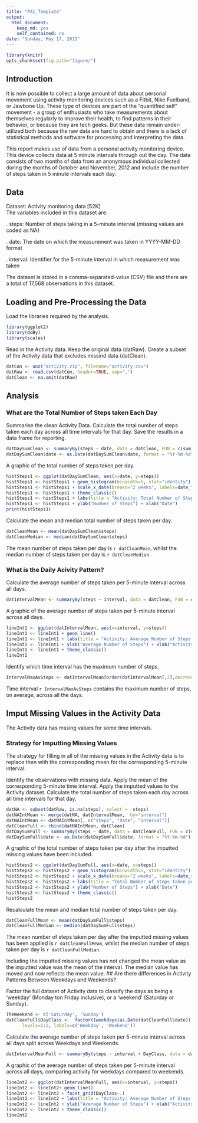 ```yaml
---
title: "PA1_Template"
output:
  html_document:
    keep_md: yes
    self_contained: no
date: "Sunday, May 17, 2015"
---
```


```r
library(knitr)
opts_chunk$set(fig.path="figure/")
```
## Introduction

It is now possible to collect a large amount of data about personal movement using activity monitoring devices such as a Fitbit, Nike Fuelband, or Jawbone Up. These type of devices are part of the "quantified self" movement - a group of enthusiasts who take measurements about themselves regularly to improve their health, to find patterns in their behavior, or because they are tech geeks. But these data remain under-utilized both because the raw data are hard to obtain and there is a lack of statistical methods and software for processing and interpreting the data.

This report makes use of data from a personal activity monitoring device. This device collects data at 5 minute intervals through out the day. The data consists of two months of data from an anonymous individual collected during the months of October and November, 2012 and include the number of steps taken in 5 minute intervals each day.

## Data

Dataset: Activity monitoring data [52K]  
The variables included in this dataset are:

. steps: Number of steps taking in a 5-minute interval (missing values are coded as NA)

. date: The date on which the measurement was taken in YYYY-MM-DD format

. interval: Identifier for the 5-minute interval in which measurement was taken

The dataset is stored in a comma-separated-value (CSV) file and there are a total of 17,568 observations in this dataset.


## Loading and Pre-Processing the Data

Load the libraries required by the analysis.

```r
library(ggplot2)
library(doBy)
library(scales)

```

Read in the Activity data. 
Keep the original data (datRaw). Create a subset of the Activity data that excludes missind data (datClean).
```r
datCon <- unz("activity.zip", filename="activity.csv")
datRaw <- read.csv(datCon, header=TRUE, sep=",")
datClean <- na.omit(datRaw)
```

## Analysis

### What are the Total Number of Steps taken Each Day

Summarise the clean Activity Data. Calculate the total number of steps taken each day across all time intervals for that day. Save the results in a data frame for reporting.
```r
datDaySumClean <- summaryBy(steps ~ date, data = datClean, FUN = c(sum), keep.names=TRUE) 
datDaySumClean$date <- as.Date(datDaySumClean$date, format = "%Y-%m-%d")
```

A graphic of the total number of steps taken per day.
```r
histSteps1 <- ggplot(datDaySumClean, aes(x=date, y=steps))
histSteps1 <- histSteps1 + geom_histogram(binwidth=5, stat="identity")
histSteps1 <- histSteps1 + scale_x_date(breaks="2 weeks", labels=date_format("%Y-%m-%d") )
histSteps1 <- histSteps1 + theme_classic()
histSteps1 <- histSteps1 + labs(title = "Activity: Total Number of Steps Taken per Day")
histSteps1 <- histSteps1 + ylab("Number of Steps") + xlab("Date")
print(histSteps1)
```

Calculate the mean and median total number of steps taken per day.
```r
datCleanMean <- mean(datDaySumClean$steps)
datCleanMedian <- median(datDaySumClean$steps)
```
The mean number of steps taken per day is `r datCleanMean`, whilst the median number of steps taken per day is `r datCleanMedian`.

### What is the Daily Acivity Pattern?

Calculate the average number of steps taken per 5-minute interval across all days.
```r
datIntervalMean <- summaryBy(steps ~ interval, data = datClean, FUN = c(mean), na.rm=TRUE, keep.names=TRUE)
```
A graphic of the average number of steps taken per 5-minute interval across all days.
```r
lineInt1 <- ggplot(datIntervalMean, aes(x=interval, y=steps))
lineInt1 <- lineInt1 + geom_line()
lineInt1 <- lineInt1 + labs(title = "Activity: Average Number of Steps Taken per Activity Interval")
lineInt1 <- lineInt1 + ylab("Average Number of Steps") + xlab("Activity 5-minute Interval")
lineInt1 <- lineInt1 + theme_classic()
lineInt1
```


Identify which time interval has the maximum number of steps.
```r
IntervalMaxAvSteps <- datIntervalMean[order(datIntervalMean[,2],decreasing=TRUE)[1],1]
```
Time interval `r IntervalMaxAvSteps` contains the maximum number of steps, on average, across all the days.

## Imput Missing Values in the Activity Data

The Activity data has mssing values for some time intervals. 

### Strategy for Imputting Missing Values
The strategy for filling in all of the missing values in the Activity data is to replace then with the corresponding mean for the corresponding 5-minute interval.

Identify the observations with missing data. Apply the mean of the corresponding 5-minute time interval. Apply the imputted values to the Activity dataset. Calculate the total number of steps taken each day across all time intervals for that day.
```r
datNA <- subset(datRaw, is.na(steps), select = -steps)
datNAIntMean <- merge(datNA, datIntervalMean,  by="interval")
datNAIntMean <- datNAIntMean[, c("steps", "date", "interval")]
datCleanFull <- rbind(datNAIntMean, datClean)
datDaySumFull <- summaryBy(steps ~ date, data = datCleanFull, FUN = c(sum), keep.names=TRUE) 
datDaySumFull$date <- as.Date(datDaySumFull$date, format = "%Y-%m-%d")
```
A graphic of the total number of steps taken per day after the imputted missing values have been included.
```r
histSteps2 <- ggplot(datDaySumFull, aes(x=date, y=steps))
histSteps2 <- histSteps2 + geom_histogram(binwidth=5, stat="identity")
histSteps2 <- histSteps2 + scale_x_date(breaks="2 weeks", labels=date_format("%Y-%m-%d") )
histSteps2 <- histSteps2 + labs(title = "Total Number of Steps Taken per Day - with imputted missing values")
histSteps2 <- histSteps2 + ylab("Number of Steps") + xlab("Date")
histSteps2 <- histSteps2 + theme_classic()
histSteps2
```

Recalculate the mean and median total number of steps taken per day.
```r
datCleanFullMean <- mean(datDaySumFull$steps)
datCleanFullMedian <- median(datDaySumFull$steps)
```
The mean number of steps taken per day after the imputted missing values has been applied is `r datCleanFullMean`, whilst the median number of steps taken per day is `r datCleanFullMedian`.

Including the imputted missing values has not changed the mean value as the imputted value was the mean of the interval. The median value has moved and now reflects the mean value.
## Are there differences in Activity Patterns Between Weekdays and Weekends?

Factor the full dataset of Activity data to classify the days as being a 'weekday' (Monday ton Friday inclusive), or a 'weekend' (Saturday or Sunday).
```r
TheWeekend <- c('Saturday', 'Sunday')
datCleanFull$DayClass <-  factor((weekdays(as.Date(datCleanFull$date)) %in% TheWeekend)+1L,
      levels=1:2, labels=c('Weekday', 'Weekend'))
```

Calculate the average number of steps taken per 5-minute interval across all days split across Weekdays and Weekends.
```r
datIntervalMeanFull <- summaryBy(steps ~ interval + DayClass, data = datCleanFull, FUN = c(mean), na.rm=TRUE, keep.names=TRUE)
```

A graphic of the average number of steps taken per 5-minute interval across all days, comparing activity for weekdays compared to weekends.
```r
lineInt2 <- ggplot(datIntervalMeanFull, aes(x=interval, y=steps))
lineInt2 <- lineInt2+ geom_line()
lineInt2 <- lineInt2 + facet_grid(DayClass~.)
lineInt2 <- lineInt2 + labs(title = "Activity: Average Number of Steps Taken per Activity Interval - Weekday/Weekend Comparision")
lineInt2 <- lineInt2 + ylab("Average Number of Steps") + xlab("Activity 5-minute Interval")
lineInt2 <- lineInt2 + theme_classic()
lineInt2
```


